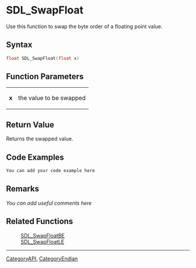
= SDL_SwapFloat =
Use this function to swap the byte order of a floating point value.


== Syntax ==
<syntaxhighlight lang='c++'>
float SDL_SwapFloat(float x)

</syntaxhighlight>

== Function Parameters ==
{|
|'''x'''
|the value to be swapped
|}

== Return Value ==
Returns the swapped value.

== Code Examples ==
<syntaxhighlight lang='c++'>
You can add your code example here
</syntaxhighlight>

== Remarks ==
''You can add useful comments here''

== Related Functions ==
:[[SDL_SwapFloatBE]]
:[[SDL_SwapFloatLE]]

----
[[CategoryAPI]], [[CategoryEndian]]
